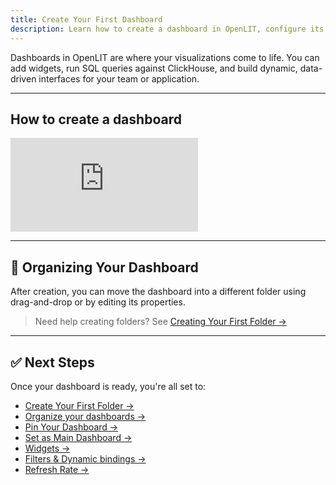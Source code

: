 ```yaml
---
title: Create Your First Dashboard
description: Learn how to create a dashboard in OpenLIT, configure its settings, and prepare it for widgets, queries, and visualization.
---
```


Dashboards in OpenLIT are where your visualizations come to life. You can add widgets, run SQL queries against ClickHouse, and build dynamic, data-driven interfaces for your team or application.

---

## How to create a dashboard

<iframe className="w-full aspect-video" src="https://www.youtube.com/embed/Bq0d8vFvDX8?list=PLgErWFh-dyiGp9yUDnnx67wHEeNqzzMXZ" title="Creating Your First Dashboard in OpenLIT – Build Visual Insights Fast" frameborder="0" allow="accelerometer; autoplay; clipboard-write; encrypted-media; gyroscope; picture-in-picture; web-share" referrerpolicy="strict-origin-when-cross-origin" allowfullscreen></iframe>

---

## 📂 Organizing Your Dashboard

After creation, you can move the dashboard into a different folder using drag-and-drop or by editing its properties.

> Need help creating folders? See [Creating Your First Folder →](/latest/openlit/dashboards/create-your-first-folder)

---

## ✅ Next Steps

Once your dashboard is ready, you're all set to:

- [Create Your First Folder →](/latest/openlit/dashboards/create-your-first-folder)  
- [Organize your dashboards →](/latest/openlit/dashboards/organize-your-dashboards)  
- [Pin Your Dashboard →](/latest/openlit/dashboards/pin-your-dashboard)  
- [Set as Main Dashboard →](/latest/openlit/dashboards/set-as-main-dashboard)  
- [Widgets →](/latest/openlit/dashboards/widgets/introduction)  
- [Filters & Dynamic bindings →](/latest/openlit/dashboards/use-filters-and-dynamic-bindings)
- [Refresh Rate →](/latest/openlit/dashboards/auto-refresh-and-time-interval)
